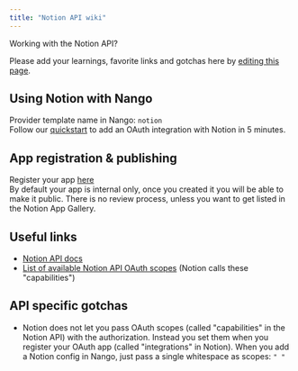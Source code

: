 ```yaml
---
title: "Notion API wiki"
---
```


Working with the Notion API?

Please add your learnings, favorite links and gotchas here by [editing this page](https://github.com/nangohq/nango/tree/master/docs/docs/providers/notion.md).

## Using Notion with Nango[](#using-notion-with-nango "Direct link to Using Notion with Nango")

Provider template name in Nango: `notion`  
Follow our [quickstart](/quickstart) to add an OAuth integration with Notion in 5 minutes.

## App registration & publishing[](#app-registration--publishing "Direct link to App registration & publishing")

Register your app [here](https://www.notion.com/my-integrations)  
By default your app is internal only, once you created it you will be able to make it public. There is no review process, unless you want to get listed in the Notion App Gallery.

## Useful links[](#useful-links "Direct link to Useful links")

* [Notion API docs](https://developers.notion.com/docs/getting-started)
* [List of available Notion API OAuth scopes](https://developers.notion.com/reference/capabilities) (Notion calls these "capabilities")

## API specific gotchas[](#api-specific-gotchas "Direct link to API specific gotchas")

* Notion does not let you pass OAuth scopes (called "capabilities" in the Notion API) with the authorization. Instead you set them when you register your OAuth app (called "integrations" in Notion). When you add a Notion config in Nango, just pass a single whitespace as scopes: `" "`